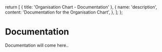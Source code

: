   return [
    { title: 'Organisation Chart - Documentation' },
    {
      name: 'description',
      content: 'Documentation for the Organisation Chart',
    },
  ];
};

<div>

# Documentation

Documentation will come here..

</div>

